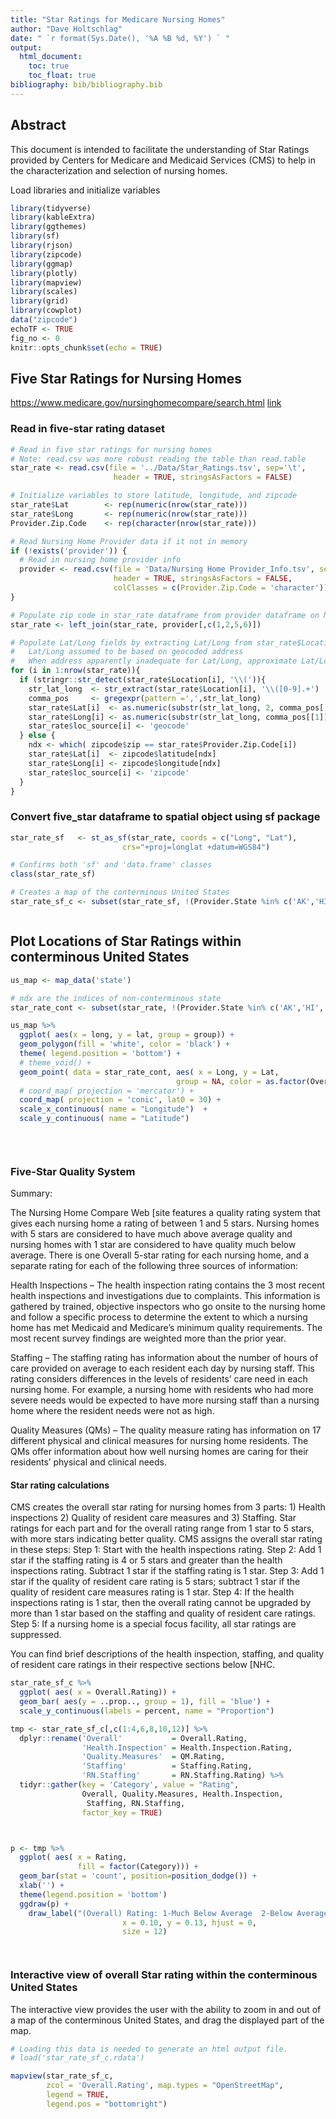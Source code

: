 ```yaml
---
title: "Star Ratings for Medicare Nursing Homes"
author: "Dave Holtschlag"
date: " `r format(Sys.Date(), '%A %B %d, %Y') ` "
output: 
  html_document:
    toc: true
    toc_float: true
bibliography: bib/bibliography.bib  
---
```


## Abstract
This document is intended to facilitate the understanding of Star Ratings provided by Centers for Medicare and Medicaid Services (CMS) to help in the characterization and selection of nursing homes.   




Load libraries and initialize variables

```r
library(tidyverse)
library(kableExtra)
library(ggthemes)
library(sf)
library(rjson)
library(zipcode)
library(ggmap)
library(plotly)
library(mapview)
library(scales)
library(grid)
library(cowplot)
data("zipcode")
echoTF <- TRUE
fig_no <- 0
knitr::opts_chunk$set(echo = TRUE)
```

## Five Star Ratings for Nursing Homes 

<https://www.medicare.gov/nursinghomecompare/search.html>
[link](www.medicare.gov/nursinghomecompare/search.html)


### Read in five-star rating dataset

```r
# Read in five star ratings for nursing homes
# Note: read.csv was more robust reading the table than read.table
star_rate <- read.csv(file = '../Data/Star_Ratings.tsv', sep='\t',
                       header = TRUE, stringsAsFactors = FALSE)

# Initialize variables to store latitude, longitude, and zipcode
star_rate$Lat        <- rep(numeric(nrow(star_rate)))
star_rate$Long       <- rep(numeric(nrow(star_rate)))
Provider.Zip.Code    <- rep(character(nrow(star_rate))) 

# Read Nursing Home Provider data if it not in memory
if (!exists('provider')) {
  # Read in nursing home provider info
  provider <- read.csv(file = 'Data/Nursing Home Provider_Info.tsv', sep='\t',
                       header = TRUE, stringsAsFactors = FALSE,
                       colClasses = c(Provider.Zip.Code = 'character'))
}

# Populate zip code in star_rate dataframe from provider dataframe on Number, Name, and State
star_rate <- left_join(star_rate, provider[,c(1,2,5,6)])

# Populate Lat/Long fields by extracting Lat/Long from star_rate$Location.
#   Lat/Long assumed to be based on geocoded address
#   When address apparently inadequate for Lat/Long, approximate Lat/Long by zipcode
for (i in 1:nrow(star_rate)){
  if (stringr::str_detect(star_rate$Location[i], '\\(')){
    str_lat_long  <- str_extract(star_rate$Location[i], '\\([0-9].+')
    comma_pos     <- gregexpr(pattern =',',str_lat_long)
    star_rate$Lat[i]  <- as.numeric(substr(str_lat_long, 2, comma_pos[[1]][1]-1))
    star_rate$Long[i] <- as.numeric(substr(str_lat_long, comma_pos[[1]][1]+1, nchar(str_lat_long)-1))
    star_rate$loc_source[i] <- 'geocode'
  } else {
    ndx <- which( zipcode$zip == star_rate$Provider.Zip.Code[i])
    star_rate$Lat[i]  <- zipcode$latitude[ndx]
    star_rate$Long[i] <- zipcode$longitude[ndx]
    star_rate$loc_source[i] <- 'zipcode'
  }
}

```

### Convert five_star dataframe to spatial object using sf package


```r

star_rate_sf   <- st_as_sf(star_rate, coords = c("Long", "Lat"),
                         crs="+proj=longlat +datum=WGS84")

# Confirms both 'sf' and 'data.frame' classes 
class(star_rate_sf)

# Creates a map of the conterminous United States
star_rate_sf_c <- subset(star_rate_sf, !(Provider.State %in% c('AK','HI','PR','GU')))



```


## Plot Locations of Star Ratings within conterminous United States


```r

us_map <- map_data('state')

# ndx are the indices of non-conterminous state
star_rate_cont <- subset(star_rate, !(Provider.State %in% c('AK','HI','PR','GU')))

us_map %>% 
  ggplot( aes(x = long, y = lat, group = group)) +
  geom_polygon(fill = 'white', color = 'black') +
  theme( legend.position = 'bottom') +
  # theme_void() +
  geom_point( data = star_rate_cont, aes( x = Long, y = Lat, 
                                     group = NA, color = as.factor(Overall.Rating))) +
  # coord_map( projection = 'mercator') +
  coord_map( projection = 'conic', lat0 = 30) +
  scale_x_continuous( name = "Longitude")  +
  scale_y_continuous( name = "Latitude")

  
  


```

### Five-Star Quality System

Summary: 

The Nursing Home Compare Web [site features a quality rating system that gives each nursing home a rating of between 1 and 5 stars.  Nursing homes with 5 stars are considered to have much above average quality and nursing homes with 1 star are considered to have quality much below average.  There is one Overall 5-star rating for each nursing home, and a separate rating for each of the following three sources of information:

Health Inspections – The health inspection rating contains the 3 most recent health inspections and investigations due to complaints.  This information is gathered by trained, objective inspectors who go onsite to the nursing home and follow a specific process to determine the extent to which a nursing home has met Medicaid and Medicare’s minimum quality requirements.  The most recent survey findings are weighted more than the prior year.

Staffing – The staffing rating has information about the number of hours of care provided on average to each resident each day by nursing staff.  This rating considers differences in the levels of residents' care need in each nursing home.  For example, a nursing home with residents who had more severe needs would be expected to have more nursing staff than a nursing home where the resident needs were not as high.

Quality Measures (QMs) – The quality measure rating has information on 17 different physical and clinical measures for nursing home residents.   The QMs offer information about how well nursing homes are caring for their residents’ physical and clinical needs.

#### Star rating calculations

CMS creates the overall star rating for nursing homes from 3 parts: 1) Health inspections 2) Quality of resident care measures and 3) Staffing. Star ratings for each part and for the overall rating range from 1 star to 5 stars, with more stars indicating better quality. CMS assigns the overall star rating in these steps: 
Step 1: Start with the health inspections rating.
Step 2: Add 1 star if the staffing rating is 4 or 5 stars and greater than the health inspections rating. Subtract 1 star if the staffing rating is 1 star.
Step 3: Add 1 star if the quality of resident care rating is 5 stars; subtract 1 star if the quality of resident care measures rating is 1 star.
Step 4: If the health inspections rating is 1 star, then the overall rating cannot be upgraded by more than 1 star based on the staffing and quality of resident care ratings.
Step 5: If a nursing home is a special focus facility, all star ratings are suppressed.

You can find brief descriptions of the health inspection, staffing, and quality of resident care ratings in their respective sections below [NHC.


```r

star_rate_sf_c %>%
  ggplot( aes( x = Overall.Rating)) +
  geom_bar( aes(y = ..prop.., group = 1), fill = 'blue') +
  scale_y_continuous(labels = percent, name = "Proportion")

```


```r


tmp <- star_rate_sf_c[,c(1:4,6,8,10,12)] %>% 
  dplyr::rename('Overall'           = Overall.Rating,
                'Health.Inspection' = Health.Inspection.Rating,
                'Quality.Measures'  = QM.Rating,
                'Staffing'          = Staffing.Rating,
                'RN.Staffing'       = RN.Staffing.Rating) %>% 
  tidyr::gather(key = 'Category', value = "Rating",
                Overall, Quality.Measures, Health.Inspection, 
                 Staffing, RN.Staffing,
                factor_key = TRUE)



p <- tmp %>% 
  ggplot( aes( x = Rating, 
               fill = factor(Category))) +
  geom_bar(stat = 'count', position=position_dodge()) + 
  xlab('') +
  theme(legend.position = 'bottom') 
  ggdraw(p) + 
    draw_label("(Overall) Rating: 1-Much Below Average  2-Below Average  3-Average  4-Above Average  5-Much Below Average",
                         x = 0.10, y = 0.13, hjust = 0,
                         size = 12)




```

### Interactive view of overall Star rating within the conterminous United States

The interactive view provides the user with the ability to zoom in and out of a map of the conterminous United States, and drag the displayed part of the map.   

```r

# Loading this data is needed to generate an html output file.
# load('star_rate_sf_c.rdata')

mapview(star_rate_sf_c, 
        zcol = 'Overall.Rating', map.types = "OpenStreetMap",
        legend = TRUE,
        legend.pos = "bottomright")


```





